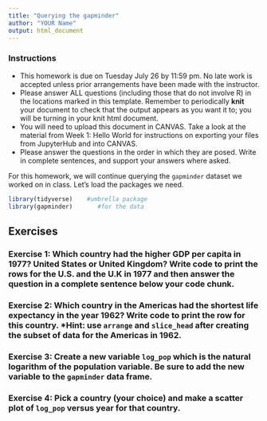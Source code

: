 ```yaml
---
title: "Querying the gapminder"
author: "YOUR Name"
output: html_document
---
```


### Instructions
+ This homework is due on Tuesday July 26 by 11:59 pm. No late work is accepted unless prior arrangements have been made with the instructor.
+ Please answer ALL questions (including those that do not involve R) in the locations marked in this template. Remember to periodically **knit** your document to check that the output appears as you want it to; you will be turning in your knit html document. 
+ You will need to upload this document in CANVAS. Take a look at the material from Week 1: Hello World for instructions on exporting your files from JupyterHub and into CANVAS. 
+  Please answer the questions in the order in which they are posed. Write in complete sentences, and support your answers where asked. 



For this homework, we will continue querying the `gapminder` dataset we worked on in class.  Let's load the packages we need. 


```r
library(tidyverse)    #umbrella package 
library(gapminder)       #for the data
```

## Exercises


### Exercise 1: Which country had the higher GDP per capita in 1977? United States or United Kingdom? Write code to print the rows for the U.S. and the U.K in 1977 and then answer the question in a complete sentence below your code chunk.


### Exercise 2: Which country in the Americas had the shortest life expectancy in the year 1962? Write code to print the row for this country. *Hint: use `arrange` and `slice_head` after creating the subset of data for the Americas in 1962. 


### Exercise 3: Create a new variable `log_pop` which is the natural logarithm of the population variable. Be sure to add the new variable to the `gapminder` data frame.


### Exercise 4: Pick a country (your choice) and make a scatter plot of `log_pop` versus year for that country. 
